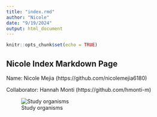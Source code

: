 ```yaml
---
title: "index.rmd"
author: "Nicole"
date: "9/19/2024"
output: html_document
---
```


```r
knitr::opts_chunk$set(echo = TRUE)
```

## Nicole Index Markdown Page

Name: Nicole Mejia (https://github.com/nicolemejia6180)

Collaborator: Hannah Monti (https://github.com/hmonti-m)

![Study organisms](https://ogden_images.s3.amazonaws.com/www.observertoday.com/images/2022/02/11124213/Lichens-2-scaled.jpg)

